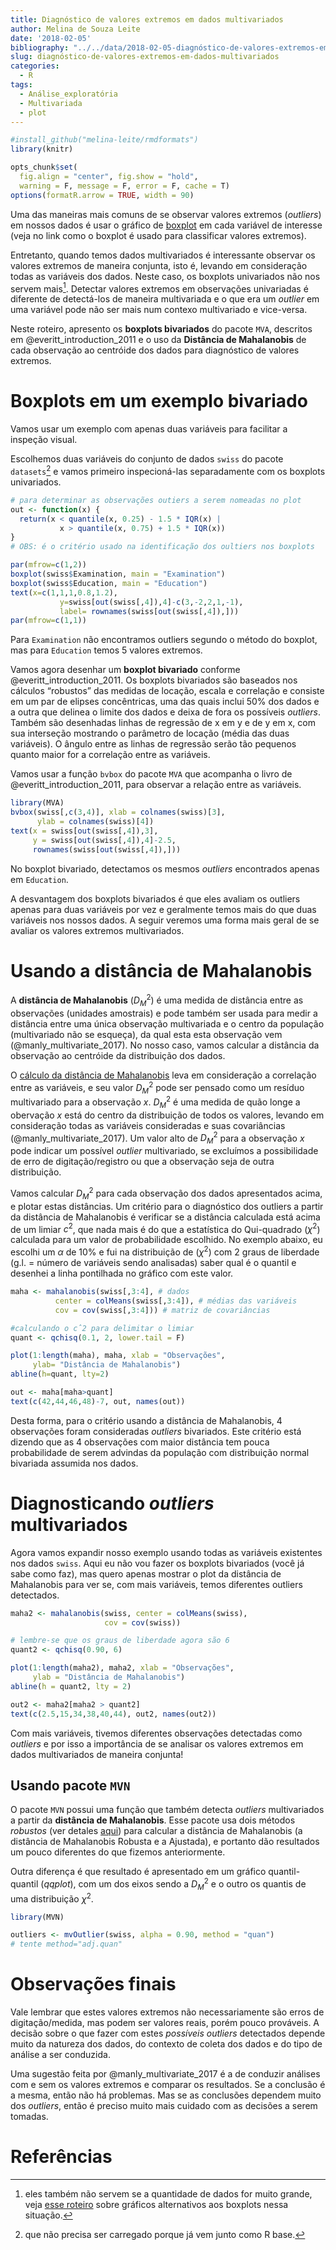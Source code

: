 ```yaml
---
title: Diagnóstico de valores extremos em dados multivariados
author: Melina de Souza Leite
date: '2018-02-05'
bibliography: "../../data/2018-02-05-diagnóstico-de-valores-extremos-em-dados-multivariados/refs.bib"
slug: diagnóstico-de-valores-extremos-em-dados-multivariados
categories:
  - R
tags:
  - Análise_exploratória
  - Multivariada
  - plot
---
```


```r
#install_github("melina-leite/rmdformats")
library(knitr)

opts_chunk$set(
  fig.align = "center", fig.show = "hold",
  warning = F, message = F, error = F, cache = T)
options(formatR.arrow = TRUE, width = 90)
```

Uma das maneiras mais comuns de se observar valores extremos (_outliers_) em nossos dados é usar o gráfico de  [boxplot](https://pt.wikipedia.org/wiki/Diagrama_de_caixa) em cada variável de interesse (veja no link como o boxplot é usado para classificar valores extremos).

Entretanto, quando temos dados multivariados é interessante observar os valores extremos de maneira conjunta, isto é, levando em consideração todas as variáveis dos dados. Neste caso, os boxplots univariados não nos servem mais[^1]. Detectar valores extremos em observações univariadas é diferente de detectá-los de maneira multivariada e o que era um _outlier_ em uma variável pode não ser mais num contexo multivariado e vice-versa.

[^1]: eles também não servem se a quantidade de dados for muito grande, veja [esse roteiro](https://melinaleiteblog.netlify.com/2018/01/20/alternativas-visualizar-dados/) sobre gráficos alternativos aos boxplots nessa situação.

Neste roteiro,  apresento os **boxplots bivariados** do pacote `MVA`, descritos em @everitt_introduction_2011 e o uso da **Distância de Mahalanobis** de cada observação ao centróide dos dados para diagnóstico de valores extremos.

# Boxplots em um exemplo bivariado

Vamos usar um exemplo com apenas duas variáveis para facilitar a inspeção visual. 

Escolhemos duas variáveis do conjunto de dados `swiss` do pacote `datasets`[^2] e vamos primeiro inspecioná-las separadamente com os boxplots univariados.

[^2]: que não precisa ser carregado porque já vem junto como R base.

```r
# para determinar as observações outiers a serem nomeadas no plot
out <- function(x) {
  return(x < quantile(x, 0.25) - 1.5 * IQR(x) | 
           x > quantile(x, 0.75) + 1.5 * IQR(x))
}
# OBS: é o critério usado na identificação dos oultiers nos boxplots
```

```r
par(mfrow=c(1,2))
boxplot(swiss$Examination, main = "Examination")
boxplot(swiss$Education, main = "Education")
text(x=c(1,1,1,0.8,1.2), 
           y=swiss[out(swiss[,4]),4]-c(3,-2,2,1,-1), 
           label= rownames(swiss[out(swiss[,4]),]))
par(mfrow=c(1,1))
```


Para `Examination` não encontramos outliers segundo o método do boxplot, mas para `Education` temos 5 valores extremos. 

Vamos agora desenhar um **boxplot bivariado** conforme @everitt_introduction_2011. Os boxplots bivariados são baseados nos cálculos "robustos" das medidas de locação, escala e correlação e consiste em um par de elipses concêntricas, uma das quais inclui 50% dos dados e a outra que delinea o limite dos dados e deixa de fora os possíveis _outliers_. Também são desenhadas linhas de regressão de x em y e de y em x, com sua interseção mostrando o parâmetro de locação (média das duas variáveis). O ângulo entre as linhas de regressão serão tão pequenos quanto maior for a correlação entre as variáveis.

Vamos usar a função `bvbox` do pacote `MVA` que acompanha o livro de @everitt_introduction_2011, para observar a relação entre as variáveis.
```r
library(MVA)
bvbox(swiss[,c(3,4)], xlab = colnames(swiss)[3], 
      ylab = colnames(swiss)[4])
text(x = swiss[out(swiss[,4]),3], 
     y = swiss[out(swiss[,4]),4]-2.5, 
     rownames(swiss[out(swiss[,4]),]))
```

No boxplot bivariado, detectamos os mesmos _outliers_ encontrados apenas em `Education`.

A desvantagem dos boxplots bivariados é que eles avaliam os outliers apenas para duas variáveis por vez e geralmente temos mais do que duas variáveis nos nossos dados. A seguir veremos uma forma mais geral de se avaliar os valores extremos multivariados.

# Usando a distância de Mahalanobis

A **distância de Mahalanobis** ($D^2_M$) é uma medida de distância entre as observações (unidades amostrais) e pode também ser usada para medir a distância entre uma única observação multivariada e o centro da população (multivariado não se esqueça), da qual esta esta observação vem (@manly_multivariate_2017). No nosso caso, vamos calcular a distância da observação ao centróide da distribuição dos dados. 

O [cálculo da distância de Mahalanobis](https://en.wikipedia.org/wiki/Mahalanobis_distance) leva em consideração a correlação entre as variáveis, e seu valor $D^2_M$ pode ser pensado como um resíduo multivariado para a observação $x$. $D^2_M$ é uma medida de quão longe a obervação $x$ está do centro da distribuição de todos os valores, levando em consideração todas as variáveis consideradas e suas covariâncias (@manly_multivariate_2017). Um valor alto de $D^2_M$ para a observação $x$ pode indicar um possível _outlier_ multivariado, se excluímos a possibilidade de erro de digitação/registro ou que a observação seja de outra distribuição. 

Vamos calcular $D^2_M$ para cada observação dos dados apresentados acima, e plotar estas distâncias. Um critério para o diagnóstico dos outliers a partir da distância de Mahalanobis é verificar se a distância calculada está acima de um limiar $c^2$, que nada mais é do que a estatística do Qui-quadrado ($\chi^2$) calculada para um valor de probabilidade escolhido. No exemplo abaixo, eu escolhi um $\alpha$ de 10% e fui na distribuição de ($\chi^2$) com 2 graus de liberdade (g.l. = número de variáveis sendo analisadas) saber qual é o quantil e desenhei a linha pontilhada no gráfico com este valor. 

```r
maha <- mahalanobis(swiss[,3:4], # dados
          center = colMeans(swiss[,3:4]), # médias das variáveis
          cov = cov(swiss[,3:4])) # matriz de covariâncias

#calculando o cˆ2 para delimitar o limiar
quant <- qchisq(0.1, 2, lower.tail = F)

plot(1:length(maha), maha, xlab = "Observações", 
     ylab= "Distância de Mahalanobis")
abline(h=quant, lty=2)

out <- maha[maha>quant]
text(c(42,44,46,48)-7, out, names(out))
```

Desta forma, para o critério usando a distância de Mahalanobis, 4 observações foram consideradas _outliers_ bivariados. Este critério está dizendo que as 4 observações com maior distância tem pouca probabilidade de serem advindas da população com distribuição normal bivariada assumida nos dados.

# Diagnosticando _outliers_ multivariados

Agora vamos expandir nosso exemplo usando todas as variáveis existentes nos dados `swiss`.
Aqui eu não vou fazer os boxplots bivariados (você já sabe como faz), mas quero apenas mostrar o plot da distância de Mahalanobis para ver se, com mais variáveis, temos diferentes outliers detectados. 

```r
maha2 <- mahalanobis(swiss, center = colMeans(swiss), 
                     cov = cov(swiss))

# lembre-se que os graus de liberdade agora são 6
quant2 <- qchisq(0.90, 6)

plot(1:length(maha2), maha2, xlab = "Observações", 
     ylab = "Distância de Mahalanobis")
abline(h = quant2, lty = 2)

out2 <- maha2[maha2 > quant2]
text(c(2.5,15,34,38,40,44), out2, names(out2))
```

Com mais variáveis, tivemos diferentes observações detectadas como _outliers_ e por isso a importância de se analisar os valores extremos em dados multivariados de maneira conjunta!

## Usando pacote `MVN`

O pacote `MVN` possui uma função que também detecta _outliers_ multivariados a partir da **distância de Mahalanobis**. Esse pacote usa dois métodos _robustos_ (ver detales [aqui](https://pdfs.semanticscholar.org/5508/25b2681f1cc067c66df6ddbd62c74b441869.pdf?_ga=2.25175998.286279602.1517010562-1528935492.1517010562)) para calcular a distância de Mahalanobis (a distância de Mahalanobis Robusta e a Ajustada), e portanto dão resultados um pouco diferentes do que fizemos anteriormente. 

Outra diferença é que resultado é apresentado em um gráfico quantil-quantil (_qqplot_), com um dos eixos sendo a $D^2_M$ e o outro os quantis de uma distribuição $\chi^2$. 

```r
library(MVN)

outliers <- mvOutlier(swiss, alpha = 0.90, method = "quan") 
# tente method="adj.quan"
```


# Observações finais

Vale lembrar que estes valores extremos não necessariamente são erros de digitação/medida, mas podem ser valores reais, porém pouco prováveis. A decisão sobre o que fazer com estes _possíveis outliers_ detectados depende muito da natureza dos dados, do contexto de coleta dos dados e do tipo de análise a ser conduzida. 

Uma sugestão feita por @manly_multivariate_2017 é a de conduzir análises com e sem os valores extremos e comparar os resultados. Se a conclusão é a mesma, então não há problemas. Mas se as conclusões dependem muito dos _outliers_, então é preciso muito mais cuidado com as decisões a serem tomadas.

# Referências
